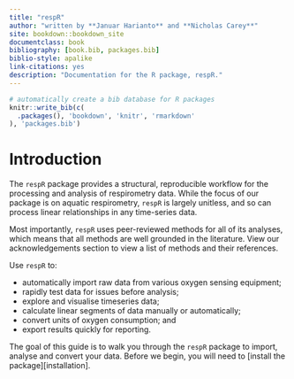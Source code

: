 ```yaml
--- 
title: "respR"
author: "written by **Januar Harianto** and **Nicholas Carey**"
site: bookdown::bookdown_site
documentclass: book
bibliography: [book.bib, packages.bib]
biblio-style: apalike
link-citations: yes
description: "Documentation for the R package, respR."
---
```


```r
# automatically create a bib database for R packages
knitr::write_bib(c(
  .packages(), 'bookdown', 'knitr', 'rmarkdown'
), 'packages.bib')
```

# Introduction

The `respR` package provides a structural, reproducible workflow for the processing and analysis of respirometry data. While the focus of our package is on aquatic respirometry, `respR` is largely unitless, and so can process linear relationships in any time-series data. 

Most importantly, `respR` uses peer-reviewed methods for all of its analyses, which means that all methods are well grounded in the literature. View our acknowledgements section to view a list of methods and their references.

Use `respR` to:

- automatically import raw data from various oxygen sensing equipment;
- rapidly test data for issues before analysis;
- explore and visualise timeseries data;
- calculate linear segments of data manually or automatically;
- convert units of oxygen consumption; and
- export results quickly for reporting.

 

The goal of this guide is to walk you through the `respR` package to import, analyse and convert your data. Before we begin, you will need to [install the package][installation].
